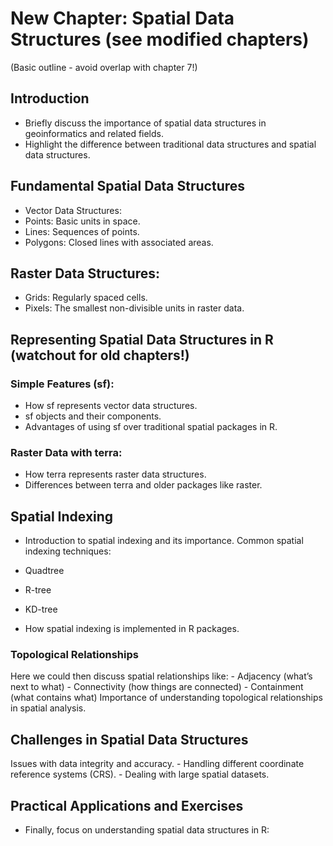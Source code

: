 # New Chapter: **Spatial Data Structures (see modified chapters)**

(Basic outline - avoid overlap with chapter 7!)

## Introduction
- Briefly discuss the importance of spatial data structures in geoinformatics and related fields.
- Highlight the difference between traditional data structures and spatial data structures.

## Fundamental Spatial Data Structures
- Vector Data Structures:
- Points: Basic units in space.
- Lines: Sequences of points.
- Polygons: Closed lines with associated areas.

## Raster Data Structures:
- Grids: Regularly spaced cells.
- Pixels: The smallest non-divisible units in raster data.

## Representing Spatial Data Structures in R (watchout for old chapters!)
### Simple Features (sf):
- How sf represents vector data structures.
- sf objects and their components.
- Advantages of using sf over traditional spatial packages in R.

### Raster Data with terra:
- How terra represents raster data structures.
- Differences between terra and older packages like raster.


## Spatial Indexing
- Introduction to spatial indexing and its importance.
Common spatial indexing techniques:
- Quadtree
- R-tree
- KD-tree

- How spatial indexing is implemented in R packages.

### Topological Relationships
Here we could then discuss spatial relationships like:
- Adjacency (what's next to what)
- Connectivity (how things are connected)
- Containment (what contains what)
Importance of understanding topological relationships in spatial analysis.


## Challenges in Spatial Data Structures
Issues with data integrity and accuracy.
- Handling different coordinate reference systems (CRS).
- Dealing with large spatial datasets.

## Practical Applications and Exercises
- Finally, focus on understanding spatial data structures in R: